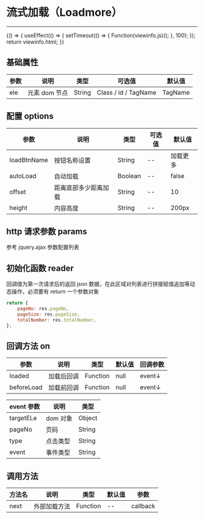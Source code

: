 
# 流式加载（Loadmore）

---

<Meta title="复用组件/流式加载(Loadmore)" />

<Canvas>
    <Story
        name="流式加载(Loadmore)"
        height="150px"
        parameters={{
            docs: { source: { code: `${viewinfo.html + viewinfo.js}` } },
        }}
    >
        {() => {
            useEffect(() => {
                setTimeout(() => {
                    Function(viewinfo.js)();
                }, 100);
            });
            return viewinfo.html;
        }}
    </Story>
</Canvas>

## 基础属性

| 参数 | 说明          | 类型   | 可选值               | 默认值  |
| ---- | ------------- | ------ | -------------------- | ------- |
| ele  | 元素 dom 节点 | String | Class / id / TagName | TagName |

## 配置 options

| 参数        | 说明                 | 类型    | 可选值 | 默认值   |
| ----------- | -------------------- | ------- | ------ | -------- |
| loadBtnName | 按钮名称设置         | String  | --     | 加载更多 |
| autoLoad    | 自动加载             | Boolean | --     | false    |
| offset      | 距离底部多少距离加载 | String  | --     | 10       |
| height      | 内容高度               | String  | --     | 200px    |


## http 请求参数 params

参考 jquery.ajax 参数配置列表

## 初始化函数 reader

回调值为第一次请求后的返回 json 数据，在此区域对列表进行拼接赋值追加等动态操作，必须要有 return 一个参数对象

```javascript
return {
    pageNo: res.pageNo,
    pageSize: res.pageSize,
    totalNumber: res.totalNumber,
};
```

## 回调方法 on

| 参数       | 说明       | 类型     | 默认值 | 回调参数 |
| ---------- | ---------- | -------- | ------ | -------- |
| loaded     | 加载后回调 | Function | null   | event↓   |
| beforeLoad | 加载前回调 | Function | null   | event↓   |

| event 参数 | 说明     | 类型   |
| ---------- | -------- | ------ |
| targetELe  | dom 对象 | Object |
| pageNo     | 页码     | String |
| type       | 点击类型 | String |
| event      | 事件类型 | String |

## 调用方法

| 方法名 | 说明         | 类型     | 默认值 | 参数     |
| ------ | ------------ | -------- | ------ | -------- |
| next   | 外部加载方法 | Function | --     | callback |

